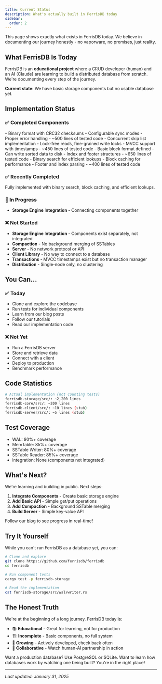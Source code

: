 ```yaml
---
title: Current Status
description: What's actually built in FerrisDB today
sidebar:
  order: 2
---
```



<Aside type="tip" title="Radical Transparency">
  This page shows exactly what exists in FerrisDB today. We believe in documenting our journey
  honestly - no vaporware, no promises, just reality.
</Aside>

## What FerrisDB Is Today

FerrisDB is an **educational project** where a CRUD developer (human) and an AI (Claude) are learning to build a distributed database from scratch. We're documenting every step of the journey.

**Current state**: We have basic storage components but no usable database yet.

## Implementation Status

### ✅ Completed Components

<CardGrid>
  <Card title="Write-Ahead Log (WAL)" icon="document">
    - Binary format with CRC32 checksums
    - Configurable sync modes
    - Proper error handling
    - ~500 lines of tested code
  </Card>

  <Card title="MemTable (Skip List)" icon="list-format">
    - Concurrent skip list implementation
    - Lock-free reads, fine-grained write locks
    - MVCC support with timestamps
    - ~450 lines of tested code
  </Card>

  <Card title="SSTable Writer" icon="document">
    - Basic block format defined
    - Can write sorted data to disk
    - Index and footer structures
    - ~650 lines of tested code
  </Card>

  <Card title="SSTable Reader" icon="open-book">
    - Binary search for efficient lookups
    - Block caching for performance
    - Footer and index parsing
    - ~400 lines of tested code
  </Card>
</CardGrid>

### ✅ Recently Completed

<Card title="SSTable Reader" icon="open-book">
  <Badge text="COMPLETED" variant="success" />
  Fully implemented with binary search, block caching, and efficient lookups.
</Card>

### 🚧 In Progress

- **Storage Engine Integration** - Connecting components together

### ❌ Not Started

- **Storage Engine Integration** - Components exist separately, not integrated
- **Compaction** - No background merging of SSTables
- **Server** - No network protocol or API
- **Client Library** - No way to connect to a database
- **Transactions** - MVCC timestamps exist but no transaction manager
- **Distribution** - Single-node only, no clustering

## You Can...

### ✅ Today

- Clone and explore the codebase
- Run tests for individual components
- Learn from our blog posts
- Follow our tutorials
- Read our implementation code

### ❌ Not Yet

- Run a FerrisDB server
- Store and retrieve data
- Connect with a client
- Deploy to production
- Benchmark performance

## Code Statistics

```bash
# Actual implementation (not counting tests)
ferrisdb-storage/src/: ~2,200 lines
ferrisdb-core/src/: ~200 lines
ferrisdb-client/src/: ~10 lines (stub)
ferrisdb-server/src/: ~5 lines (stub)
```

## Test Coverage

- WAL: 90%+ coverage
- MemTable: 85%+ coverage
- SSTable Writer: 80%+ coverage
- SSTable Reader: 85%+ coverage
- Integration: None (components not integrated)

## What's Next?

We're learning and building in public. Next steps:

1. **Integrate Components** - Create basic storage engine
2. **Add Basic API** - Simple get/put operations
3. **Add Compaction** - Background SSTable merging
4. **Build Server** - Simple key-value API

Follow our [blog](/blog/) to see progress in real-time!

## Try It Yourself

While you can't run FerrisDB as a database yet, you can:

```bash
# Clone and explore
git clone https://github.com/ferrisdb/ferrisdb
cd ferrisdb

# Run component tests
cargo test -p ferrisdb-storage

# Read the implementation
cat ferrisdb-storage/src/wal/writer.rs
```

## The Honest Truth

We're at the beginning of a long journey. FerrisDB today is:

- 📚 **Educational** - Great for learning, not for production
- 🏗️ **Incomplete** - Basic components, no full system
- 🌱 **Growing** - Actively developed, check back often
- 🤝 **Collaborative** - Watch human-AI partnership in action

<Aside type="note">
  Want a production database? Use PostgreSQL or SQLite. Want to learn how databases work by watching
  one being built? You're in the right place!
</Aside>

---

_Last updated: January 31, 2025_
